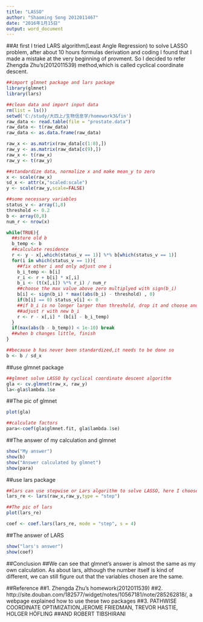 ```yaml
---
title: "LASSO"
author: "Shaoming Song 2012011467"
date: "2016年1月15日"
output: word_document
---
```

##At first I tried LARS algorithm(Least Angle Regression) to solve LASSO problem, after about 10 hours formulas derivation and coding I found that I made a mistake at the very beginning of provment. So I decided to refer Zhengda Zhu's(2012011539) method,which is called cyclical coordinate descent.

```r
##import glmnet package and lars package
library(glmnet)
library(lars)

##clean data and import input data
rm(list = ls())
setwd('C:/study/大四上/生物信息学/homework3&fin')
raw_data <- read.table(file = "prostate.data")
raw_data <- t(raw_data)
raw_data <- as.data.frame(raw_data)

raw_x <- as.matrix(raw_data[c(1:8),])
raw_y <- as.matrix(raw_data[c(9),])
raw_x <- t(raw_x)
raw_y <- t(raw_y)

##standardize data, normalize x and make mean_y to zero
x <- scale(raw_x)
sd_x <- attr(x,"scaled:scale")
y <- scale(raw_y,scale=FALSE)

##some necessary variables
status_v <- array(1,8)
threshold <- 0.2
b <- array(0,8)
num_r <- nrow(x)

while(TRUE){
  ##store old b
  b_temp <- b
  ##calculate residence
  r <- y - x[,which(status_v == 1)] %*% b[which(status_v == 1)]
  for(i in which(status_v == 1)){
    ##fix other i and only adjust one i
    b_i_temp <- b[i]
    r_i <- r + b[i] * x[,i]
    b_i <- (t(x[,i]) %*% r_i) / num_r
    ##choose the max value above zero multiplyed with sign(b_i)
    b[i] <- sign(b_i) * max((abs(b_i) - threshold) , 0)
    if(b[i] == 0) status_v[i] <- 0
    ##if b_i is no longer larger than threshold, drop it and choose another i
    ##adjust r with new b_i
    r <- r - x[,i] * (b[i] - b_i_temp)
  }
  if(max(abs(b - b_temp)) < 1e-10) break
  ##when b changes little, finish 
}

##because b has never been standardized,it needs to be done so 
b <- b / sd_x
```
##use glmnet package
```r

##glmnet solve LASSO by cyclical coordinate descent algorithm 
gla <- cv.glmnet(raw_x, raw_y)
la<-gla$lambda.1se
```
##The pic of glmnet
```r

plot(gla)
```

```r
##calculate factors
para<-coef(gla$glmnet.fit, gla$lambda.1se)
```

##The answer of my calculation and glmnet
```r
show("My answer")
show(b)
show("Answer calculated by glmnet")
show(para)
```
##use lars package
```r

##lars can use stepwise or Lars algorithm to solve LASSO, here I choose the former one
lars_re <- lars(raw_x,raw_y,type = "step")
```
```r
##The pic of lars 
plot(lars_re)
```

```r
coef <- coef.lars(lars_re, mode = "step", s = 4)
```
##The answer of LARS
```r
show("lars's answer")
show(coef)
```
##Conclusion
##We can see that glmnet's answer is almost the same as my own calculation. As about lars, although the number itself is kind of different, we can still figure out that the variables chosen are the same.

##Reference
##1. Zhengda Zhu's homework(2012011539)
##2. http://site.douban.com/182577/widget/notes/10567181/note/285262818/, a webpage explained how to use these two packages
##3. PATHWISE COORDINATE OPTIMIZATION,JEROME FRIEDMAN, TREVOR HASTIE, HOLGER HÖFLING
##AND ROBERT TIBSHIRANI